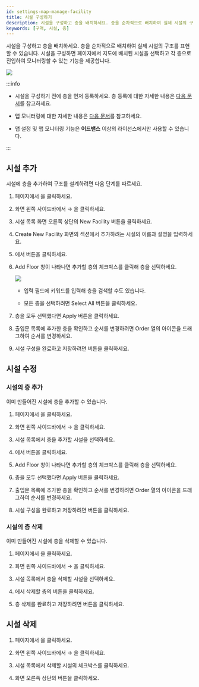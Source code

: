 ```yaml
---
id: settings-map-manage-facility
title: 시설 구성하기
description: 시설을 구성하고 층을 배치하세요. 층을 순차적으로 배치하여 실제 시설의 구조를 표현할 수 있습니다.
keywords: [구역, 시설, 층]
---
```


시설을 구성하고 층을 배치하세요. 층을 순차적으로 배치하여 실제 시설의 구조를 표현할 수 있습니다. 시설을 구성하면 <Cmd sid='shell.header.arena' /> 페이지에서 지도에 배치된 시설을 선택하고 각 층으로 진입하여 모니터링할 수 있는 기능을 제공합니다.

<Image src='/img/monitoring-map-select-floor.png' alone />

:::info

* 시설을 구성하기 전에 층을 먼저 등록하세요. 층 등록에 대한 자세한 내용은 [다음 문서](settings-map-manage-floor)를 참고하세요.

* 맵 모니터링에 대한 자세한 내용은 [다음 문서](monitoring-map)를 참고하세요.

* 맵 설정 및 맵 모니터링 기능은 **어드밴스** 이상의 라이선스에서만 사용할 수 있습니다.

:::

## 시설 추가

시설에 층을 추가하여 구조를 설계하려면 다음 단계를 따르세요.

1. <Cmd sid='shell.header.launcher' /> 페이지에서 <Cmd sid='shell.header.setting' />을 클릭하세요.

1. 화면 왼쪽 사이드바에서 <Cmd sid='setting.menu.map.root' /> → <Cmd sid='setting.menu.map.facility' />을 클릭하세요.

1. 시설 목록 화면 오른쪽 상단의 <Cmd>New Facility</Cmd> 버튼을 클릭하세요.

1. <Cmd>Create New Facility</Cmd> 화면의 <Cmd sid='setting.facility.information.section.title' /> 섹션에서 추가하려는 시설의 이름과 설명을 입력하세요.

1. <Cmd sid='setting.facility.configuration.section.title' />에서 <Cmd sid='common.add' /> 버튼을 클릭하세요.

1. <Cmd>Add Floor</Cmd> 창이 나타나면 추가할 층의 체크박스를 클릭해 층을 선택하세요.

    <Image src='/img/biostarx-settings-map-facility-add-floor.png' alone />

    * 입력 필드에 키워드를 입력해 층을 검색할 수도 있습니다.

    * 모든 층을 선택하려면 <Cmd>Select All</Cmd> 버튼을 클릭하세요.

1. 층을 모두 선택했다면 <Cmd>Apply</Cmd> 버튼을 클릭하세요.

1. 출입문 목록에 추가한 층을 확인하고 순서를 변경하려면 <Cmd>Order</Cmd> 열의 <IcDorder /> 아이콘을 드래그하여 순서를 변경하세요.

1. 시설 구성을 완료하고 저장하려면 <Cmd sid='common.apply' /> 버튼을 클릭하세요.


## 시설 수정

### 시설의 층 추가

이미 만들어진 시설에 층을 추가할 수 있습니다.

1. <Cmd sid='shell.header.launcher' /> 페이지에서 <Cmd sid='shell.header.setting' />을 클릭하세요.

1. 화면 왼쪽 사이드바에서 <Cmd sid='setting.menu.map.root' /> → <Cmd sid='setting.menu.map.facility' />을 클릭하세요.

1. 시설 목록에서 층을 추가할 시설을 선택하세요.

1. <Cmd sid='setting.facility.configuration.section.title' />에서 <Cmd sid='common.add' /> 버튼을 클릭하세요.

1. <Cmd>Add Floor</Cmd> 창이 나타나면 추가할 층의 체크박스를 클릭해 층을 선택하세요.

1. 층을 모두 선택했다면 <Cmd>Apply</Cmd> 버튼을 클릭하세요.

1. 출입문 목록에 추가한 층을 확인하고 순서를 변경하려면 <Cmd>Order</Cmd> 열의 <IcDorder /> 아이콘을 드래그하여 순서를 변경하세요.

1. 시설 구성을 완료하고 저장하려면 <Cmd sid='common.apply' /> 버튼을 클릭하세요.

### 시설의 층 삭제

이미 만들어진 시설에 층을 삭제할 수 있습니다.

1. <Cmd sid='shell.header.launcher' /> 페이지에서 <Cmd sid='shell.header.setting' />을 클릭하세요.

1. 화면 왼쪽 사이드바에서 <Cmd sid='setting.menu.map.root' /> → <Cmd sid='setting.menu.map.facility' />을 클릭하세요.

1. 시설 목록에서 층을 삭제할 시설을 선택하세요.

1. <Cmd sid='setting.facility.configuration.section.title' />에서 삭제할 층의 <IcTrash className='red' /> 버튼을 클릭하세요.

1. 층 삭제를 완료하고 저장하려면 <Cmd sid='common.apply' /> 버튼을 클릭하세요.


## 시설 삭제

1. <Cmd sid='shell.header.launcher' /> 페이지에서 <Cmd sid='shell.header.setting' />을 클릭하세요.

1. 화면 왼쪽 사이드바에서 <Cmd sid='setting.menu.map.root' /> → <Cmd sid='setting.menu.map.facility' />을 클릭하세요.

1. 시설 목록에서 삭제할 시설의 체크박스를 클릭하세요.

1. 화면 오른쪽 상단의 <Cmd sid='common.delete' /> 버튼을 클릭하세요.